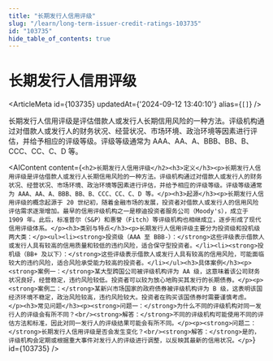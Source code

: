 ```yaml
---
title: "长期发行人信用评级"
slug: "/learn/long-term-issuer-credit-ratings-103735"
id: "103735"
hide_table_of_contents: true
---
```



# 长期发行人信用评级

<ArticleMeta id={103735} updatedAt={'2024-09-12 13:40:10'} alias={`[]`} />
<div className='border-solid border-b border-t-0 my-4 border-[var(--ifm-color-gray-300)]' />

长期发行人信用评级是评估借款人或发行人长期信用风险的一种方法。评级机构通过对借款人或发行人的财务状况、经营状况、市场环境、政治环境等因素进行评估，并给予相应的评级等级。评级等级通常为 AAA、AA、A、BBB、BB、B、CCC、CC、C、D 等。

<AIContent content={`<h2>长期发行人信用评级</h2><h3>定义</h3><p>长期发行人信用评级是评估借款人或发行人长期信用风险的一种方法。评级机构通过对借款人或发行人的财务状况、经营状况、市场环境、政治环境等因素进行评估，并给予相应的评级等级。评级等级通常为 AAA、AA、A、BBB、BB、B、CCC、CC、C、D 等。</p><h3>起源</h3><p>长期发行人信用评级的概念起源于 20 世纪初，随着金融市场的发展，投资者对借款人或发行人的信用风险评估需求逐渐增加。最早的信用评级机构之一是穆迪投资者服务公司（Moody's），成立于 1909 年。此后，标准普尔（S&P）和惠誉（Fitch）等评级机构也相继成立，逐步形成了现代信用评级体系。</p><h3>类别与特点</h3><p>长期发行人信用评级主要分为投资级和投机级两大类：</p><ul><li><strong>投资级（AAA 至 BBB-）：</strong>这些评级表示借款人或发行人具有较高的信用质量和较低的违约风险，适合保守型投资者。</li><li><strong>投机级（BB+ 及以下）：</strong>这些评级表示借款人或发行人具有较高的信用风险，可能面临较大的违约风险，适合风险承受能力较高的投资者。</li></ul><h3>具体案例</h3><p><strong>案例一：</strong>某大型跨国公司被评级机构评为 AA 级，这意味着该公司财务状况良好，经营稳定，违约风险较低。投资者可以较为放心地购买其发行的长期债券。</p><p><strong>案例二：</strong>某新兴市场国家的政府债券被评级机构评为 B 级，这表明该国经济环境不稳定，政治风险较高，违约风险较大。投资者在购买该国债券时需要谨慎考虑。</p><h3>常见问题</h3><p><strong>问题一：</strong>为什么不同的评级机构对同一发行人的评级会有所不同？<br/><strong>解答：</strong>不同的评级机构可能使用不同的评估方法和标准，因此对同一发行人的评级结果可能会有所不同。</p><p><strong>问题二：</strong>长期发行人信用评级是否会发生变化？<br/><strong>解答：</strong>是的，评级机构会定期或根据重大事件对发行人的评级进行调整，以反映其最新的信用状况。</p>`} id={103735} />
